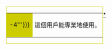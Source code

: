 <div style="float: left; border:solid #CCCC00 1px; margin: 1px;">
{| cellspacing="0" style="width: 238px; background: #FFFF99;"
| style="width: 45px; height: 45px; background: #CCCC00; text-align: center; font-size: 12pt; color: {{{id-fc|black}}};" | {{{id|'''{{{1}}}-4'''}}}
| style="font-size: {{{info-s|8}}}pt; padding: 4pt; line-height: 1.25em; color: {{{info-fc|black}}};" | 這個用戶能專業地使用{{{1}}}。
|}</div><includeonly>
[[Category:维基程序员/行家|{{PAGENAME}}]]
</includeonly><noinclude>
[[Category:程式用戶框模板|*]]
</noinclude>